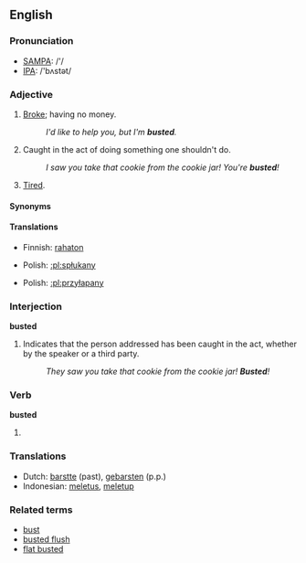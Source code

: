 ==English==

===Pronunciation===
*[[w:SAMPA|SAMPA]]: /'/
*[[w:IPA|IPA]]: /'bʌstət/

===Adjective===
{{en-adj|-}}

# {{slang}} [[broke|Broke]]; having no money.
#: ''I'd like to help you, but I'm '''busted'''.''
# {{slang}} Caught in the act of doing something one shouldn't do.
#: ''I saw you take that cookie from the cookie jar!  You're '''busted'''!''
# {{slang}} [[tired|Tired]].

====Synonyms====
{{saurus|tired|exhausted}}

====Translations====
{{trans-top|having no money}}
*Finnish: [[rahaton]]
{{trans-mid}}
*Polish: [[:pl:spłukany]]
{{trans-bottom}}

{{trans-top|caught in the act}}
*Polish: [[:pl:przyłapany]]
{{trans-bottom}}

===Interjection===
'''busted'''

# Indicates that the person addressed has been caught in the act, whether by the speaker or a third party.
#: ''They saw you take that cookie from the cookie jar!  '''Busted'''!''

===Verb===
'''busted'''

# {{past of|[[bust]]}}

===Translations===
{{rfc-level|Translations at L3+ (AutoFormat would have corrected level of Translations)}}
*Dutch: [[barstte]] (past), [[gebarsten]] (p.p.)
*Indonesian: [[letus|meletus]], [[letup|meletup]]

===Related terms===
*[[bust]]
*[[busted flush]]
*[[flat busted]]